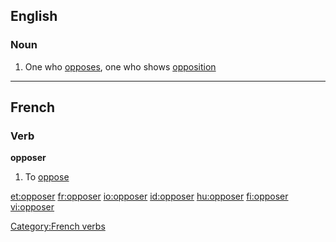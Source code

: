 ==English==

===Noun===
{{en-noun}}

# One who [[oppose]]s, one who shows [[opposition]]

----
==French==

===Verb===
'''opposer'''

# To [[oppose]]

[[Category:French verbs]]

[[et:opposer]]
[[fr:opposer]]
[[io:opposer]]
[[id:opposer]]
[[hu:opposer]]
[[fi:opposer]]
[[vi:opposer]]